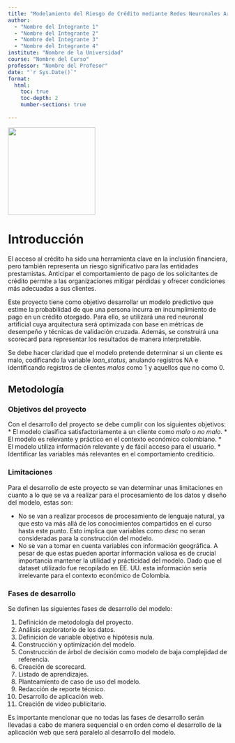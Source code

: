 ```yaml
---
title: "Modelamiento del Riesgo de Crédito mediante Redes Neuronales Artificiales"
author: 
  - "Nombre del Integrante 1"
  - "Nombre del Integrante 2"
  - "Nombre del Integrante 3"
  - "Nombre del Integrante 4"
institute: "Nombre de la Universidad"
course: "Nombre del Curso"
professor: "Nombre del Profesor"
date: "`r Sys.Date()`"
format:
  html:
    toc: true
    toc-depth: 2
    number-sections: true
   
---
```

![](images/logo_UNAL.png){width=200px}


<!-- ```{=latex}
\listoftables

``` -->

# Introducción
El acceso al crédito ha sido una herramienta clave en la inclusión financiera, pero también representa un riesgo significativo para las entidades prestamistas. Anticipar el comportamiento de pago de los solicitantes de crédito permite a las organizaciones mitigar pérdidas y ofrecer condiciones más adecuadas a sus clientes.

Este proyecto tiene como objetivo desarrollar un modelo predictivo que estime la probabilidad de que una persona incurra en incumplimiento de pago en un crédito otorgado. Para ello, se utilizará una red neuronal artificial cuya arquitectura será optimizada con base en métricas de desempeño y técnicas de validación cruzada. Además, se construirá una scorecard para representar los resultados de manera interpretable.

Se debe hacer claridad que el modelo pretende determinar si un cliente es malo, codificando la variable *loan_status*, anulando registros NA e identificando registros de clientes *malos* como 1 y aquellos que no como 0.


## Metodología

### Objetivos del proyecto
Con el desarrollo del proyecto se debe cumplir con los siguientes objetivos:
* El modelo clasifica satisfactoriamente a un cliente como *malo* o *no malo*.
* El modelo es relevante y práctico en el contexto económico colombiano.
* El modelo utiliza información relevante y de fácil acceso para el usuario.
* Identificar las variables más relevantes en el comportamiento crediticio.

### Limitaciones
Para el desarrollo de este proyecto se van determinar unas limitaciones en cuanto a lo que se va a realizar para el procesamiento de los datos y diseño del modelo, estas son:

* No se van a realizar procesos de procesamiento de lenguaje natural, ya que esto va más allá de los conocimientos compartidos en el curso hasta este punto. Esto implica que variables como *desc* no seran consideradas para la construcción del modelo.
* No se van a tomar en cuenta variables con información geográfica. A pesar de que estas pueden aportar información valiosa es de crucial importancia mantener la utilidad y prácticidad del modelo. Dado que el dataset utilizado fue recopilado en EE. UU. esta información sería irrelevante para el contexto económico de Colombia.

### Fases de desarrollo
Se definen las siguientes fases de desarrollo del modelo:

1. Definición de metodología del proyecto.
2. Análisis exploratorio de los datos.
3. Definición de variable objetivo e hipótesis nula.
4. Construcción y optimización del modelo.
5. Construcción de árbol de decisión como modelo de baja complejidad de referencia.
6. Creación de scorecard.
7. Listado de aprendizajes.
8. Planteamiento de caso de uso del modelo.
8. Redacción de reporte técnico.
9. Desarrollo de aplicación web.
10. Creación de video publicitario.

Es importante mencionar que no todas las fases de desarrollo serán llevadas a cabo de manera sequencial o en orden como el desarrollo de la aplicación web que será paralelo al desarrollo del modelo.







